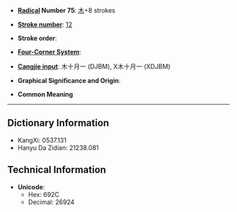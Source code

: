 * '''[[Wiktionary:Chinese radical index| Radical]] Number 75''': [[Wiktionary:Chinese radical index 木|木]]+8 strokes

* '''[[Wiktionary:Chinese total strokes index|Stroke number]]''': [[Wiktionary:Chinese total strokes index 12|12]]

* '''Stroke order''': 

* '''[[Wiktionary:Chinese four corner index|Four-Corner System]]''': 

* '''[[Wiktionary:Chinese Cangjie index|Cangjie input]]''': 木十月一 (DJBM), X木十月一 (XDJBM)

* '''Graphical Significance and Origin''': 

* '''Common Meaning'''

----

== Dictionary Information ==

* KangXi: 0537.131
* Hanyu Da Zidian: 21238.081

== Technical Information ==

* '''Unicode''':
** Hex: 692C
** Decimal: 26924